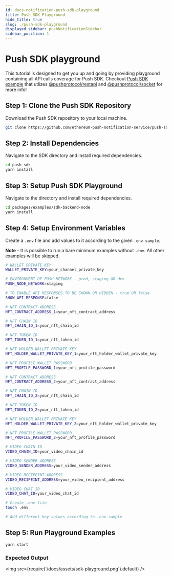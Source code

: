 ```yaml
---
id: docs-notification-push-sdk-playground
title: Push SDK Playground
hide_title: true
slug: ./push-sdk-playground
displayed_sidebar: pushNotificationSidebar
sidebar_position: 1
---
```


# Push SDK playground

This tutorial is designed to get you up and going by providing playground containing all API calls coverage for Push SDK. Checkout [Push SDK example](https://github.com/ethereum-push-notification-service/push-sdk/tree/main/packages/examples/sdk-backend-node) that utlizes [@pushprotocol/restapi](https://www.npmjs.com/package/@pushprotocol/restapi) and [@pushprotocol/socket](https://www.npmjs.com/package/@pushprotocol/socket) for more info!

<head>
  <title>
    Push SDK APIs playground tutorial | Push Notifcation | Push Documentation
  </title>
</head>


## Step 1: Clone the Push SDK Repository

Download the Push SDK repository to your local machine.

<Tabs className="codetabs" groupId="code-examples">
  <TabItem value="js" attributes={{className: "codetab js"}} default>

```bash
git clone https://github.com/ethereum-push-notification-service/push-sdk.git
```

  </TabItem>
</Tabs>

## Step 2: Install Dependencies

Navigate to the SDK directory and install required dependencies.

<Tabs className="codetabs" groupId="code-examples">
  <TabItem value="js" attributes={{className: "codetab js"}} default>

```bash
cd push-sdk
yarn install
```

  </TabItem>
</Tabs>

## Step 3: Setup Push SDK Playground

Navigate to the directory and install required dependencies.

<Tabs className="codetabs" groupId="code-examples">
  <TabItem value="js" attributes={{className: "codetab js"}} default>

```bash
cd packages/examples/sdk-backend-node
yarn install
```

  </TabItem>
</Tabs>

## Step 4: Setup Environment Variables

Create a `.env` file and add values to it according to the given `.env.sample`.

**Note** - It is possible to run a bare minimum examples without `.env`. All other examples will be skipped.

```bash
# WALLET PRIVATE KEY
WALLET_PRIVATE_KEY=your_channel_private_key

# ENVIRONMENT OF PUSH NETWORK - prod, staging OR dev
PUSH_NODE_NETWORK=staging

# TO ENABLE API RESPONSES TO BE SHOWN OR HIDDEN - true OR false
SHOW_API_RESPONSE=false

# NFT CONTRACT ADDRESS
NFT_CONTRACT_ADDRESS_1=your_nft_contract_address

# NFT CHAIN ID
NFT_CHAIN_ID_1=your_nft_chain_id

# NFT TOKEN ID
NFT_TOKEN_ID_1=your_nft_token_id

# NFT HOLDER WALLET PRIVATE KEY
NFT_HOLDER_WALLET_PRIVATE_KEY_1=your_nft_holder_wallet_private_key

# NFT PROFILE WALLET PASSWORD
NFT_PROFILE_PASSWORD_1=your_nft_profile_password

# NFT CONTRACT ADDRESS
NFT_CONTRACT_ADDRESS_2=your_nft_contract_address

# NFT CHAIN ID
NFT_CHAIN_ID_2=your_nft_chain_id

# NFT TOKEN ID
NFT_TOKEN_ID_2=your_nft_token_id

# NFT HOLDER WALLET PRIVATE KEY
NFT_HOLDER_WALLET_PRIVATE_KEY_2=your_nft_holder_wallet_private_key

# NFT PROFILE WALLET PASSWORD
NFT_PROFILE_PASSWORD_2=your_nft_profile_password

# VIDEO CHAIN ID
VIDEO_CHAIN_ID=your_video_chain_id

# VIDEO SENDER ADDRESS
VIDEO_SENDER_ADDRESS=your_video_sender_address

# VIDEO RECIPEINT ADDRESS
VIDEO_RECIPEINT_ADDRESS=your_video_recipient_address

# VIDEO CHAT ID
VIDEO_CHAT_ID=your_video_chat_id
```

<Tabs className="codetabs" groupId="code-examples">
  <TabItem value="js" attributes={{className: "codetab js"}} default>

```bash
# Create .env file
touch .env

# Add different key values according to .env.sample
```

  </TabItem>
</Tabs>

## Step 5: Run Playground Examples

<Tabs className="codetabs" groupId="code-examples">
  <TabItem value="js" attributes={{className: "codetab js"}} default>

```bash
yarn start
```

  </TabItem>
</Tabs>

### Expected Output

<img src={require('/docs/assets/sdk-playground.png').default} />
